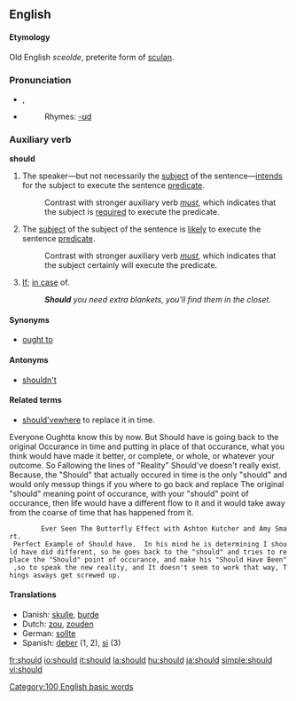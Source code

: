 ==English==

{{rank|now|then|A|80|should|can|made|did}}

====Etymology====
Old English ''sceolde'', preterite form of [[sculan]].

===Pronunciation===
*{{IPA|/ʃʊd/}}, {{SAMPA|/SUd/}}
*{{audio|en-us-should.ogg|Audio (US)}}
*:Rhymes: [[Rhymes:English:-ʊd|-ʊd]]

=== Auxiliary verb ===
'''should'''

# The speaker&mdash;but not necessarily the [[subject]] of the sentence&mdash;[[intend]]s for the subject to execute the sentence [[predicate]].
#: Contrast with stronger auxiliary verb ''[[must]]'', which indicates that the subject is [[require]]d to execute the predicate.
# The [[subject]] of the subject of the sentence is [[likely]] to execute the sentence [[predicate]].
#: Contrast with stronger auxiliary verb ''[[must]]'', which indicates that the subject certainly will execute the predicate.
#[[if|If]]; [[in case]] of.
#:'''''Should''' you need extra blankets, you'll find them in the closet.''

====Synonyms====
*[[ought to]]

====Antonyms====
*[[shouldn't]]

====Related terms====
*[[should've]]where to replace it in time. 
Everyone Oughtta know this by now. But Should have is going back to the original Occurance in time and putting in place of that occurance, what you think would have made it better, or complete, or whole, or whatever your outcome. So Fallowing the lines of "Reality" Should've doesn't really exist. Because, the "Should" that actually occured in time is the only "should" and would only messup things if you where to go back and replace The original "should" meaning point of occurance, with your "should" point of occurance, then life would have a different flow to it and it would take away from the coarse of time that has happened from it.
         Ever Seen The Butterfly Effect with Ashton Kutcher and Amy Smart.
  Perfect Example of Should have.  In his mind he is determining I should have did different, so he goes back to the "should" and tries to replace the "Should" point of occurance, and make his "Should Have Been" ,so to speak the new reality, and It doesn't seem to work that way, Things asways get screwed up.

====Translations====
*Danish: [[skulle]], [[burde]]
*Dutch: [[zou]], [[zouden]]
*German: [[sollte]]
*Spanish: [[deber]] (1, 2), [[si]] (3)

[[Category:100 English basic words]]

[[fr:should]]
[[io:should]]
[[it:should]]
[[la:should]]
[[hu:should]]
[[ja:should]]
[[simple:should]]
[[vi:should]]